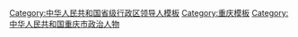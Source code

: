 {{Navbox
|name = 重庆市领导人
|title = [[重庆市]]现任省部级官员
|state = {{{state<includeonly>|collapsed</includeonly>}}}
|bodyclass = hlist
|groupstyle = text-align: center;

|group1 = [[File:Danghui.svg|20px]] [[中国共产党]]
|list1 =
{{Navbox |child |groupstyle = text-align: center; 
|group1 = [[中国共产党重庆市委员会|重庆市委]]<br /><small>第六届</small>
|list1 =
{{Navbox |child |groupstyle = text-align: center; |groupwidth = 5.5em
|group1 = 书记★
|list1 = [[陈敏尔]] <small>(中央政治局委员)</small>
|group2 = 2 副书记☆
|list2 = 
# [[胡衡华]] <small>(中央候补委员)</small>
# [[李明清]] <small>(市委政法委书记、专职副书记)</small>
|group3 = 9 其他常委☆
|list3 =
# [[陆克华]]
# [[宋依佳]]
# [[姜辉]] <small>(市委宣传部长)</small>
# [[蔡允革]] <small>(市委组织部长)</small>
# [[张鸿星]] <small>(两江新区党工委书记)</small>
# [[陈鸣波]]
# [[于会文]] <small>(万州区委书记)</small>
# [[卢红]] <small>(市委统战部长)</small>
# [[罗蔺]] <small>(市委秘书长)</small>
}}
|group2 = [[中国共产党重庆市纪律检查委员会|重庆市纪委]]<br /><small>第六届</small>
|list2 =
{{Navbox |child |groupstyle = text-align: center; |groupwidth = 5.5em
|group1 = 书记☆
|list1 = [[宋依佳]]
}}
}}

|group2 = {{中华人民共和国国徽|20}} [[重庆市人民政府|重庆市政府]]
|list2 = 
{{Navbox |child |groupwidth = 5.5em
|group1 = [[重庆市市长列表|市长]]★
|list1 = [[胡衡华]] <small>(中央候补委员)</small>
|group2 = 6 副市长☆
|list2 =
# [[陆克华]] <small>(常务副市长)</small>
# [[陈鸣波]]
# [[胡明朗]] <small>(市公安局长)</small>
# [[熊雪]] <small>(重庆高新区党工委书记)</small>
# [[郑向东]]
# [[但彦铮]] <small>(农工党籍)</small>
}}

|group3 = {{中华人民共和国国徽|20}} [[重庆市人民代表大会常务委员会|重庆市人大<br />常委会]]<br /><small>第五届</small>
|list3 =
{{Navbox |child |groupwidth = 5.5em
|group1 = 主任★
|list1 = [[张轩]]
|group2 = {{nowrap begin}}8 副主任☆{{nowrap end}}
|list2 =
# [[吴存荣]] <small>(中央候补委员)</small>
# [[周旬]]
# [[张鸣 (官员)|张鸣]]
# [[刘强 (1961年)|刘强]]
# [[沈金强]] <small>(民建籍)</small>
# [[莫恭明]]
# [[王越 (1961年)|王越]]
# [[陈元春]]
}}

|group4 = [[File:Charter of the Chinese People's Political Consultative Conference (CPPCC) logo.svg|20px]] [[中国人民政治协商会议重庆市委员会|重庆市政协]]<br /><small>第五届</small>
|list4 =
{{Navbox |child |groupwidth = 5.5em
|group1 = 主席★
|list1 = [[王炯 (1964年)|王炯]] <small>(中央候补委员)</small>
|group2 = 11 副主席☆
|list2 =
# [[李静 (1962年)|李静]] <small>(中央候补委员)</small>
# [[段成刚]]
# [[宋爱荣]]
# [[陈贵云]] <small>(民进籍)</small>
# [[吴刚 (1956年)|吴刚]] <small>(全国政协常委，民盟籍)</small>
# [[谭家玲]]
# [[张玲 (1956年)|张玲]] <small>(致公党籍)</small>
# [[屈谦]] <small>(九三学社籍)</small>
# [[徐代银]] <small>(市信访办（维稳办）主任)</small>
# [[王新强 (1964年)|王新强]] <small>(民革籍)</small>
# [[周勇 (1964年)|周勇]]
}}

|group5 = {{中华人民共和国国徽|20}} [[重庆市监察委员会|重庆市监察委]]
|list5 =
{{Navbox |child |groupwidth = 5.5em
|group1 = 主任☆
|list1 = [[宋依佳]]
}}

|group6 = [[File:Supreme People's Court of P.R.China's badge.svg|20px]] [[重庆市高级人民法院|重庆市高院]]
|list6 =
{{Navbox |child |groupwidth = 5.5em
|group1 = 院长☆
|list1 = [[李永利]]
}}

|group7 = [[File:Supreme People's Procuratorate of P.R.China's badge .svg|20px]] [[重庆市人民检察院|重庆市检察院]]
|list7 =
{{Navbox |child |groupwidth = 5.5em
|group1 = 检察长☆
|list1 = [[贺恒扬]]
}}

|belowstyle = text-align: left;
|below = “★/☆”表示[[省部级正职]]/[[省部级副职|副职]][[中华人民共和国公务员|公务员]]（特殊界别人士或除外），参见[[中华人民共和国公务员#行政级别|中国公务员级别]]。
{{中华人民共和国省级行政区现任领导人模板索引}}
}}<noinclude>
{{collapsible option}}
[[Category:中华人民共和国省级行政区领导人模板]]
[[Category:重庆模板]]
[[Category:中华人民共和国重庆市政治人物]]
</noinclude>